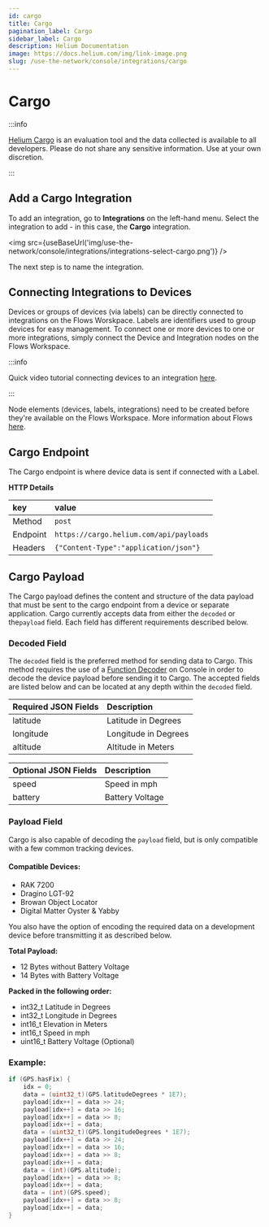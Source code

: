 ```yaml
---
id: cargo
title: Cargo
pagination_label: Cargo
sidebar_label: Cargo
description: Helium Documentation
image: https://docs.helium.com/img/link-image.png
slug: /use-the-network/console/integrations/cargo
---
```


# Cargo


:::info

[Helium Cargo](http://cargo.helium.com/) is an evaluation tool and the data collected is available
to all developers. Please do not share any sensitive information. Use at your own discretion.

:::

## Add a Cargo Integration

To add an integration, go to **Integrations** on the left-hand menu. Select the integration to add -
in this case, the **Cargo** integration.

<img src={useBaseUrl('img/use-the-network/console/integrations/integrations-select-cargo.png')} />

The next step is to name the integration.

## Connecting Integrations to Devices

Devices or groups of devices (via labels) can be directly connected to integrations on the Flows
Worskpace. Labels are identifiers used to group devices for easy management. To connect one or more
devices to one or more integrations, simply connect the Device and Integration nodes on the Flows
Workspace.

:::info

Quick video tutorial connecting devices to an integration
[here](https://www.youtube.com/watch?v=lnERw1f7TGE).

:::

Node elements (devices, labels, integrations) need to be created before they're available on the
Flows Workspace. More information about Flows [here](/use-the-network/console/flows/).

## Cargo Endpoint

The Cargo endpoint is where device data is sent if connected with a Label.

**HTTP Details**

| key      | value                                   |
| :------- | :-------------------------------------- |
| Method   | `post`                                  |
| Endpoint | `https://cargo.helium.com/api/payloads` |
| Headers  | `{"Content-Type":"application/json"}`   |

## Cargo Payload

The Cargo payload defines the content and structure of the data payload that must be sent to the
cargo endpoint from a device or separate application. Cargo currently accepts data from either the
`decoded` or the`payload` field. Each field has different requirements described below.

### Decoded Field

The `decoded` field is the preferred method for sending data to Cargo. This method requires the use
of a [Function Decoder](/use-the-network/console/functions/) on Console in order to decode the
device payload before sending it to Cargo. The accepted fields are listed below and can be located
at any depth within the `decoded` field.

| Required JSON Fields | Description          |
| :------------------- | :------------------- |
| latitude             | Latitude in Degrees  |
| longitude            | Longitude in Degrees |
| altitude             | Altitude in Meters   |

| Optional JSON Fields | Description     |
| :------------------- | :-------------- |
| speed                | Speed in mph    |
| battery              | Battery Voltage |

### Payload Field

Cargo is also capable of decoding the `payload` field, but is only compatible with a few common
tracking devices.

#### Compatible Devices:

- RAK 7200
- Dragino LGT-92
- Browan Object Locator
- Digital Matter Oyster & Yabby

You also have the option of encoding the required data on a development device before transmitting
it as described below.

**Total Payload:**

- 12 Bytes without Battery Voltage
- 14 Bytes with Battery Voltage

**Packed in the following order:**

- int32_t Latitude in Degrees
- int32_t Longitude in Degrees
- int16_t Elevation in Meters
- int16_t Speed in mph
- uint16_t Battery Voltage \(Optional\)

### Example:

```c
if (GPS.hasFix) {
    idx = 0;
    data = (uint32_t)(GPS.latitudeDegrees * 1E7);
    payload[idx++] = data >> 24;
    payload[idx++] = data >> 16;
    payload[idx++] = data >> 8;
    payload[idx++] = data;
    data = (uint32_t)(GPS.longitudeDegrees * 1E7);
    payload[idx++] = data >> 24;
    payload[idx++] = data >> 16;
    payload[idx++] = data >> 8;
    payload[idx++] = data;
    data = (int)(GPS.altitude);
    payload[idx++] = data >> 8;
    payload[idx++] = data;
    data = (int)(GPS.speed);
    payload[idx++] = data >> 8;
    payload[idx++] = data;
}
```
